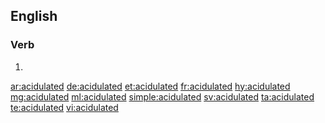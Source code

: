 ==English==

===Verb===
{{head|en}}

# {{en-past of|acidulate}}

[[ar:acidulated]]
[[de:acidulated]]
[[et:acidulated]]
[[fr:acidulated]]
[[hy:acidulated]]
[[mg:acidulated]]
[[ml:acidulated]]
[[simple:acidulated]]
[[sv:acidulated]]
[[ta:acidulated]]
[[te:acidulated]]
[[vi:acidulated]]